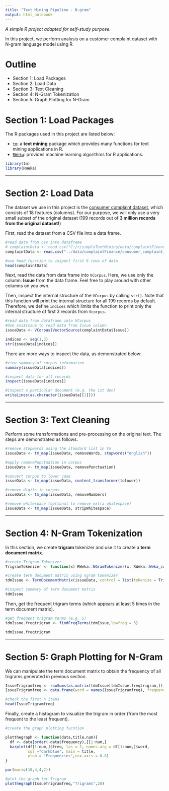 ```yaml
---
title: "Text Mining Pipeline - N-gram"
output: html_notebook
---
```


*A simple R project adapted for self-study purpose.*

In this project, we perform analysis on a customer complaint dataset with N-gram language model using R.

# Outline

- Section 1: Load Packages
- Section 2: Load Data
- Section 3: Text Cleaning
- Section 4: N-Gram Tokenization
- Section 5: Graph Plotting for N-Gram

# Section 1: Load Packages

The R packages used in this project are listed below:

- [`tm`](https://cran.r-project.org/web/packages/tm/index.html): a **text mining** package which provides many functions for text mining applications in R.
- [`RWeka`](https://cran.r-project.org/web/packages/RWeka/index.html): provides machine learning algorithms for R applications.

```r
library(tm)
library(RWeka)
```

***

# Section 2: Load Data

The dataset we use in this project is the [consumer complaint dataset](https://catalog.data.gov/dataset/consumer-complaint-database), which consists of 18 features (columns). For our purpose, we will only use a very small subset of the original dataset (199 records out of **3 million records from the original dataset!**)

First, read the dataset from a CSV file into a data frame.

```r
#read data from csv into dataframe 
# complaintData <- read.csv("C:/r/simpleTextMining/data/complaintFinance/consumer_complaint_200.csv")
complaintData <- read.csv("../data/complaintFinance/consumer_complaint_200.csv")

#use head function to inspect first 6 rows of data
head(complaintData)
```

Next, read the data from data frame into `VCorpus`. Here, we use only the column: **Issue** from the data frame. Feel free to play around with other columns on you own. 

Then, inspect the internal structure of the `VCorpus` by calling `str()`. Note that this function will print the internal structure for all 199 records by default. Therefore, we define `indices` which limits the function to print only the internal structure of first 3 records from `Vcorpus`. 

```r
#read data from dataframe into VCorpus 
#Use xxx$Issue to read data from Issue column
issueData <- VCorpus(VectorSource(complaintData$Issue))

indices <- seq(1,3)
str(issueData[indices])
```

There are more ways to inspect the data, as demonstrated below:
```r
#view summary of corpus information
summary(issueData[indices])

#inspect data for all records
inspect(issueData[indices])

#inspect a particular document (e.g. the 1st doc)
writeLines(as.character(issueData[[1]]))
```

***

# Section 3: Text Cleaning

Perform some transformations and pre-processing on the original text. The steps are demonstrated as follows.

```r
#remove stopwords using the standard list in tm
issueData <- tm_map(issueData, removeWords, stopwords("english"))

#apply removePunctuation in corpus
issueData <- tm_map(issueData, removePunctuation)

#convert corpus to lower case
issueData <- tm_map(issueData, content_transformer(tolower))

#remove digits in corpus
issueData <- tm_map(issueData, removeNumbers)

#remove whitespace (optional to remove extra whitespace)
issueData <- tm_map(issueData, stripWhitespace)
```

***

# Section 4: N-Gram Tokenization

In this section, we create **trigram** tokenizer and use it to create a **term document matrix**.

```r
#create Trigram Tokenizer
TrigramTokenizer <- function(x) RWeka::NGramTokenizer(x, RWeka::Weka_control(min = 3, max = 3))

#create term document matrix using ngram tokenizer  
tdmIssue <- TermDocumentMatrix(issueData, control = list(tokenize = TrigramTokenizer)) # create tdm from n-grams

#inspect summary of term document matrix
tdmIssue
```

Then, get the frequent trigram terms (which appears at least 5 times in the term document matrix).

```r
#get frequent trigram terms (e.g. 5)
tdmIssue.freqtrigram <- findFreqTerms(tdmIssue,lowfreq = 5)       

tdmIssue.freqtrigram
```

***

# Section 5: Graph Plotting for N-Gram

We can manipulate the term document matrix to obtain the frequency of all trigrams generated in previous section.
```r
IssueTrigramfreq <- rowSums(as.matrix(tdmIssue[tdmIssue.freqtrigram,]))
IssueTrigramfreq <- data.frame(word = names(IssueTrigramfreq), frequency = IssueTrigramfreq)

#check the first n items 
head(IssueTrigramfreq)
```

Finally, create a histogram to visualize the trigram in order (from the most frequent to the least frequent).

```r
#create the graph plotting fucntion 

plotthegraph <- function(data,title,num){
  df <- data[order(-data$frequency),][1:num,]
  barplot(df[1:num,]$freq, las = 2, names.arg = df[1:num,]$word,
          col ="darkblue", main = title,
          ylab = "Frequencies",cex.axis = 0.8)
}

par(mar=c(10,4,4,2))

#plot the graph for Trigram 
plotthegraph(IssueTrigramfreq,"Trigrams",20)
```

